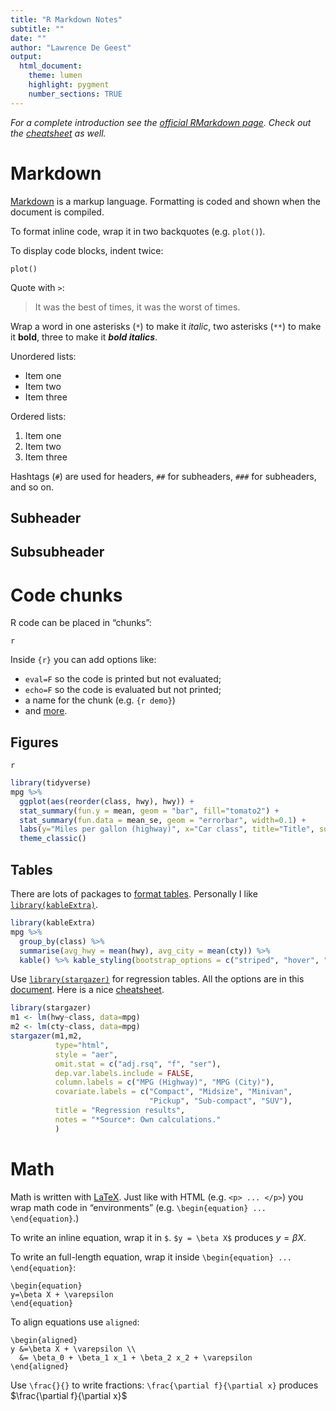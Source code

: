 ```yaml
---
title: "R Markdown Notes"
subtitle: ""
date: ""
author: "Lawrence De Geest"
output:
  html_document:
    theme: lumen
    highlight: pygment
    number_sections: TRUE
---
```


*For a complete introduction see the [official RMarkdown page](https://rmarkdown.rstudio.com/lesson-1.html). Check out the [cheatsheet](https://rstudio.com/wp-content/uploads/2015/02/rmarkdown-cheatsheet.pdf) as well.*

# Markdown

[Markdown](https://www.markdownguide.org/getting-started/) is a markup language. Formatting is coded and shown when the document is compiled. 

To format inline code, wrap it in two backquotes (e.g. `plot()`). 

To display code blocks, indent twice:

    plot()

Quote with `>`:

>It was the best of times, it was the worst of times.

Wrap a word in one asterisks (`*`) to make it *italic*, two asterisks (`**`) to make it **bold**, three to make it ***bold italics***. 

Unordered lists:

* Item one
* Item two 
* Item three

Ordered lists:

1. Item one
2. Item two
3. Item three

Hashtags (`#`) are used for headers, `##` for subheaders, `###` for subheaders, and so on.

## Subheader

## Subsubheader

# Code chunks

R code can be placed in "chunks":

```
{r}
```

Inside `{r}` you can add options like:

* `eval=F` so the code is printed but not evaluated;
* `echo=F` so the code is evaluated but not printed;
* a name for the chunk (e.g. `{r demo}`)
* and [more](https://yihui.name/knitr/options/?version=1.1.383&mode=desktop).



## Figures

```
{r, barplot, fig.align="center", fig.width=6, fig.height=6, fig.cap="Figure caption."}
```

```r
library(tidyverse)
mpg %>%
  ggplot(aes(reorder(class, hwy), hwy)) + 
  stat_summary(fun.y = mean, geom = "bar", fill="tomato2") + 
  stat_summary(fun.data = mean_se, geom = "errorbar", width=0.1) + 
  labs(y="Miles per gallon (highway)", x="Car class", title="Title", subtitle = "Subtitle") + 
  theme_classic()
```

## Tables

There are lots of packages to [format tables](https://rmarkdown.rstudio.com/lesson-7.html). Personally I like [`library(kableExtra)`](http://haozhu233.github.io/kableExtra/awesome_table_in_html.html).

```r
library(kableExtra)
mpg %>% 
  group_by(class) %>% 
  summarise(avg_hwy = mean(hwy), avg_city = mean(cty)) %>% 
  kable() %>% kable_styling(bootstrap_options = c("striped", "hover", "condensed", "responsive", full_width = F))
```

Use [`library(stargazer)`](https://cran.r-project.org/web/packages/stargazer/index.html) for regression tables. All the options are in this [document](https://cran.r-project.org/web/packages/stargazer/stargazer.pdf). Here is a nice [cheatsheet](https://www.jakeruss.com/cheatsheets/stargazer/).


```r
library(stargazer)
m1 <- lm(hwy~class, data=mpg)
m2 <- lm(cty~class, data=mpg)
stargazer(m1,m2, 
          type="html", 
          style = "aer",
          omit.stat = c("adj.rsq", "f", "ser"),
          dep.var.labels.include = FALSE,
          column.labels = c("MPG (Highway)", "MPG (City)"),
          covariate.labels = c("Compact", "Midsize", "Minivan",
                               "Pickup", "Sub-compact", "SUV"),
          title = "Regression results",
          notes = "*Source*: Own calculations."
          )
```

# Math

Math is written with [LaTeX](https://en.wikibooks.org/wiki/LaTeX/Mathematics). Just like with HTML (e.g. `<p> ... </p>`) you wrap math code in "environments" (e.g. `\begin{equation} ... \end{equation}`.)

To write an inline equation, wrap it in `$`. `$y = \beta X$` produces $y=\beta X$. 

To write an full-length equation, wrap it inside `\begin{equation} ... \end{equation}`:

    \begin{equation}
    y=\beta X + \varepsilon
    \end{equation}

\begin{equation}
y=\beta X + \varepsilon
\end{equation}

To align equations use `aligned`:

    \begin{aligned}
    y &=\beta X + \varepsilon \\
      &= \beta_0 + \beta_1 x_1 + \beta_2 x_2 + \varepsilon
    \end{aligned}

\begin{aligned}
y &=\beta X + \varepsilon \\
  &= \beta_0 + \beta_1 x_1 + \beta_2 x_2 + \varepsilon
\end{aligned}

Use `\frac{}{}` to write fractions: `\frac{\partial f}{\partial x}` produces $\frac{\partial f}{\partial x}$